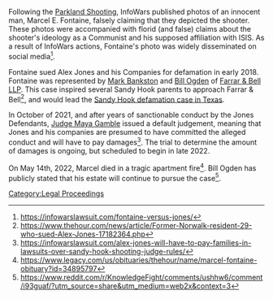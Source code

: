 Following the [https://en.wikipedia.org/wiki/Stoneman_Douglas_High_School_shooting Parkland Shooting], InfoWars published photos of an innocent man, Marcel E. Fontaine, falsely claiming that they depicted the shooter. These photos were accompanied with florid (and false) claims about the shooter's ideology as a Communist and his supposed affiliation with ISIS. As a result of InfoWars actions, Fontaine's photo was widely disseminated on social media<ref>https://infowarslawsuit.com/fontaine-versus-jones/</ref>.

Fontaine sued Alex Jones and his Companies for defamation in early 2018. Fontaine was represented by [[Mark Bankston]] and [[Bill Ogden]] of [http://fbtrial.com/ Farrar & Bell LLP]. This case inspired several Sandy Hook parents to approach Farrar & Bell<ref>https://www.thehour.com/news/article/Former-Norwalk-resident-29-who-sued-Alex-Jones-17182364.php</ref>, and would lead the [[Texas Sandy Hook Lawsuit (Heslin v. Jones)|Sandy Hook defamation case in Texas]].

In October of 2021, and after years of sanctionable conduct by the Jones Defendants, [[Judge Maya Gamble]] issued a default judgement, meaning that Jones and his companies are presumed to have committed the alleged conduct and will have to pay damages<ref>https://infowarslawsuit.com/alex-jones-will-have-to-pay-families-in-lawsuits-over-sandy-hook-shooting-judge-rules/</ref>. The trial to determine the amount of damages is ongoing, but scheduled to begin in late 2022.

On May 14th, 2022, Marcel died in a tragic apartment fire<ref>https://www.legacy.com/us/obituaries/thehour/name/marcel-fontaine-obituary?id=34895797</ref>. Bill Ogden has publicly stated that his estate will continue to pursue the case<ref>https://www.reddit.com/r/KnowledgeFight/comments/ushhw6/comment/i93guaf/?utm_source=share&utm_medium=web2x&context=3</ref>.
[[Category:Legal Proceedings]]